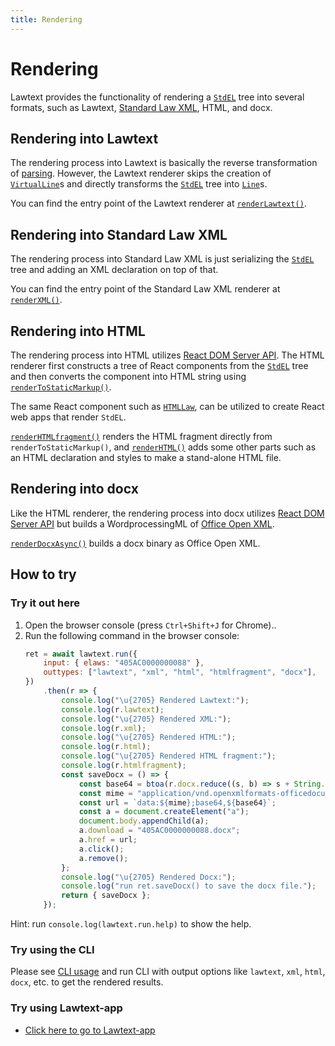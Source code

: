 ```yaml
---
title: Rendering
---
```


# Rendering

Lawtext provides the functionality of rendering a [`StdEL`](/technical/intermediate-data#stdel) tree into several formats, such as Lawtext, [Standard Law XML](https://elaws.e-gov.go.jp/file/XMLSchemaForJapaneseLaw_v3.xsd), HTML, and docx.

## Rendering into Lawtext

The rendering process into Lawtext is basically the reverse transformation of [parsing](/technical/parsing). However, the Lawtext renderer skips the creation of [`VirtualLine`](/technical/parsing#virtualline)s and directly transforms the [`StdEL`](/technical/intermediate-data#stdel) tree into [`Line`](/technical/parsing#line)s.

You can find the entry point of the Lawtext renderer at [`renderLawtext()`](/lib/core/modules/core_src_renderer_lawtext/#renderlawtext).

## Rendering into Standard Law XML

The rendering process into Standard Law XML is just serializing the [`StdEL`](/technical/intermediate-data#stdel) tree and adding an XML declaration on top of that.

You can find the entry point of the Standard Law XML renderer at [`renderXML()`](/lib/core/modules/core_src_renderer_xml/#renderxml).

## Rendering into HTML

The rendering process into HTML utilizes [React DOM Server API](https://react.dev/reference/react-dom/server). The HTML renderer first constructs a tree of React components from the [`StdEL`](/technical/intermediate-data#stdel) tree and then converts the component into HTML string using [`renderToStaticMarkup()`](https://react.dev/reference/react-dom/server/renderToStaticMarkup#rendertostaticmarkup).

The same React component such as [`HTMLLaw`](/lib/core/modules/core_src_renderer_rules_law/#htmllaw), can be utilized to create React web apps that render `StdEL`.

[`renderHTMLfragment()`](/lib/core/modules/core_src_renderer_html/#renderhtmlfragment) renders the HTML fragment directly from `renderToStaticMarkup()`, and [`renderHTML()`](/lib/core/modules/core_src_renderer_html/#renderhtml) adds some other parts such as an HTML declaration and styles to make a stand-alone HTML file.

## Rendering into docx

Like the HTML renderer, the rendering process into docx utilizes [React DOM Server API](https://react.dev/reference/react-dom/server) but builds a WordprocessingML of [Office Open XML](https://www.ecma-international.org/publications-and-standards/standards/ecma-376/).

[`renderDocxAsync()`](/lib/core/modules/core_src_renderer_docx/#renderdocxasync) builds a docx binary as Office Open XML.

## How to try

### Try it out here

1. Open the browser console (press `Ctrl+Shift+J` for Chrome)..
1. Run the following command in the browser console:
    ```js
    ret = await lawtext.run({
        input: { elaws: "405AC0000000088" },
        outtypes: ["lawtext", "xml", "html", "htmlfragment", "docx"],
    })
        .then(r => {
            console.log("\u{2705} Rendered Lawtext:");
            console.log(r.lawtext);
            console.log("\u{2705} Rendered XML:");
            console.log(r.xml);
            console.log("\u{2705} Rendered HTML:");
            console.log(r.html);
            console.log("\u{2705} Rendered HTML fragment:");
            console.log(r.htmlfragment);
            const saveDocx = () => {
                const base64 = btoa(r.docx.reduce((s, b) => s + String.fromCharCode(b), ""));
                const mime = "application/vnd.openxmlformats-officedocument.wordprocessingml.document";
                const url = `data:${mime};base64,${base64}`;
                const a = document.createElement("a");
                document.body.appendChild(a);
                a.download = "405AC0000000088.docx";
                a.href = url;
                a.click();
                a.remove();
            };
            console.log("\u{2705} Rendered Docx:");
            console.log("run ret.saveDocx() to save the docx file.");
            return { saveDocx };
        });
    ```

Hint: run `console.log(lawtext.run.help)` to show the help.

### Try using the CLI

Please see [CLI usage](/cli) and run CLI with output options like `lawtext`, `xml`, `html`, `docx`, etc. to get the rendered results.

### Try using Lawtext-app

- [Click here to go to Lawtext-app](https://yamachig.github.io/lawtext-app/#/v1:405AC0000000088)
